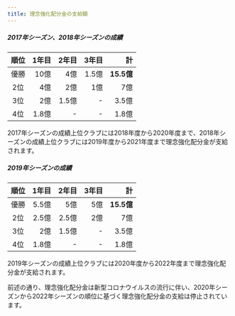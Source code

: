 ```yaml
---
title: 理念強化配分金の支給額
---
```


##### 2017年シーズン、2018年シーズンの成績

| 順位  | 1年目 | 2年目 | 3年目 |         計 |
| :---: | ----: | ----: | ----: | ---------: |
| 優勝  |  10億 |   4億 | 1.5億 | **15.5億** |
|  2位  |   4億 |   2億 |   1億 |        7億 |
|  3位  |   2億 | 1.5億 |     - |      3.5億 |
|  4位  | 1.8億 |     - |     - |      1.8億 |

2017年シーズンの成績上位クラブには2018年度から2020年度まで、2018年シーズンの成績上位クラブには2019年度から2021年度まで理念強化配分金が支給されます。

##### 2019年シーズンの成績

| 順位  | 1年目 | 2年目 | 3年目 |         計 |
| :---: | ----: | ----: | ----: | ---------: |
| 優勝  | 5.5億 |   5億 |   5億 | **15.5億** |
|  2位  | 2.5億 | 2.5億 |   2億 |        7億 |
|  3位  |   2億 | 1.5億 |     - |      3.5億 |
|  4位  | 1.8億 |     - |     - |      1.8億 |

2019年シーズンの成績上位クラブには2020年度から2022年度まで理念強化配分金が支給されます。

<Alert severity="warning">
  前述の通り、理念強化配分金は新型コロナウイルスの流行に伴い、2020年シーズンから2022年シーズンの順位に基づく理念強化配分金の支給は停止されています。
</Alert>
